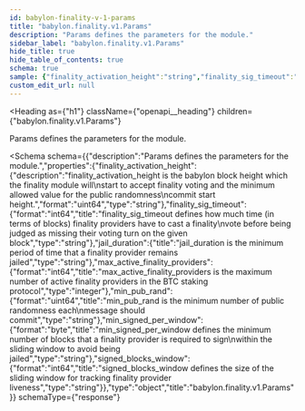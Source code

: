 ```yaml
---
id: babylon-finality-v-1-params
title: "babylon.finality.v1.Params"
description: "Params defines the parameters for the module."
sidebar_label: "babylon.finality.v1.Params"
hide_title: true
hide_table_of_contents: true
schema: true
sample: {"finality_activation_height":"string","finality_sig_timeout":"string","jail_duration":"string","max_active_finality_providers":0,"min_pub_rand":"string","min_signed_per_window":"string","signed_blocks_window":"string"}
custom_edit_url: null
---
```



<Heading
  as={"h1"}
  className={"openapi__heading"}
  children={"babylon.finality.v1.Params"}
>
</Heading>



Params defines the parameters for the module.

<Schema
  schema={{"description":"Params defines the parameters for the module.","properties":{"finality_activation_height":{"description":"finality_activation_height is the babylon block height which the finality module will\nstart to accept finality voting and the minimum allowed value for the public randomness\ncommit start height.","format":"uint64","type":"string"},"finality_sig_timeout":{"format":"int64","title":"finality_sig_timeout defines how much time (in terms of blocks) finality providers have to cast a finality\nvote before being judged as missing their voting turn on the given block","type":"string"},"jail_duration":{"title":"jail_duration is the minimum period of time that a finality provider remains jailed","type":"string"},"max_active_finality_providers":{"format":"int64","title":"max_active_finality_providers is the maximum number of active finality providers in the BTC staking protocol","type":"integer"},"min_pub_rand":{"format":"uint64","title":"min_pub_rand is the minimum number of public randomness each\nmessage should commit","type":"string"},"min_signed_per_window":{"format":"byte","title":"min_signed_per_window defines the minimum number of blocks that a finality provider is required to sign\nwithin the sliding window to avoid being jailed","type":"string"},"signed_blocks_window":{"format":"int64","title":"signed_blocks_window defines the size of the sliding window for tracking finality provider liveness","type":"string"}},"type":"object","title":"babylon.finality.v1.Params"}}
  schemaType={"response"}
>
  
</Schema>
            